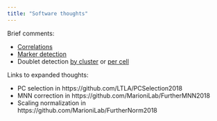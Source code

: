 ```yaml
---
title: "Software thoughts"
---
```


Brief comments:

- [Correlations](software/correlations/corsim.html)
- [Marker detection](software/marker_detection/comments.html)
- Doublet detection [by cluster](software/doublet_detection/bycluster.html) or [per cell](software/doublet_detection/bycell.html)

Links to expanded thoughts:

- PC selection in https://github.com/LTLA/PCSelection2018
- MNN correction in https://github.com/MarioniLab/FurtherMNN2018
- Scaling normalization in https://github.com/MarioniLab/FurtherNorm2018
